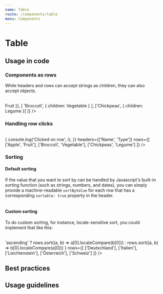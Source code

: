 ```yaml
---
name: Table
route: /components/table
menu: Components
---
```



# Table

<Playground>
  <Table
    headers={[{ children: 'Name', sortable: true }, 'Type']}
    rows={[
      ['Apple', 'Fruit'],
      ['Broccoli', 'Vegetable'],
      ['Chickpeas', 'Legume']
    ]}
  />
</Playground>

<PropTable component={Table} />

## Usage in code

### Components as rows

While headers and rows can accept strings as children,
they can also accept objects.

<Playground>
  <Table
    headers={['Name', 'Type']}
    rows={[
      ['Apple', { children: <Badge color={Badge.DANGER}>Fruit</Badge> }],
      [
        'Broccoli',
        { children: <Badge color={Badge.SUCCESS}>Vegetable</Badge> }
      ],
      ['Chickpeas', { children: <Badge color={Badge.WARNING}>Legume</Badge> }]
    ]}
  />
</Playground>

### Handling row clicks

<Playground>
  <Table
    onRowClick={i => {
      console.log('Clicked on row', i);
    }}
    headers={['Name', 'Type']}
    rows={[
      ['Apple', 'Fruit'],
      ['Broccoli', 'Vegetable'],
      ['Chickpeas', 'Legume']
    ]}
  />
</Playground>

### Sorting

#### Default sorting

If the value that you want to sort by can be handled by Javascript's built-in
sorting function (such as strings, numbers, and dates), you can simply
provide a machine-readable `sortByValue` for each row that has a corresponding
`sortable: true` property in the header.

<Playground>
  <Table
    headers={[
      { children: 'Name', sortable: true },
      { children: 'Date added', sortable: true }
    ]}
    rows={[
      [
        { children: 'Apple' },
        { children: '12/12/18', sortByValue: new Date('12/12/18') }
      ],
      [
        { children: 'Broccoli' },
        { children: '12/13/18', sortByValue: new Date('12/13/18') }
      ],
      [
        { children: 'Chickpeas' },
        { children: '12/14/18', sortByValue: new Date('12/14/18') }
      ]
    ]}
  />
</Playground>

#### Custom sorting

To do custom sorting, for instance, locale-sensitive sort, you could
implement that like this:

<Playground>
  <Table
    headers={[{ children: 'Country', sortable: true }]}
    onSortBy={(i, direction, rows) =>
      'ascending'
        ? rows.sort((a, b) => a[0].localeCompare(b[0]))
        : rows.sort((a, b) => b[0].localeCompare(a[0]))
    }
    rows={[
      ['Deutschland'],
      ['Italien'],
      ['Liechtenstein'],
      ['Österreich'],
      ['Schweiz']
    ]}
  />
</Playground>

## Best practices

## Usage guidelines

